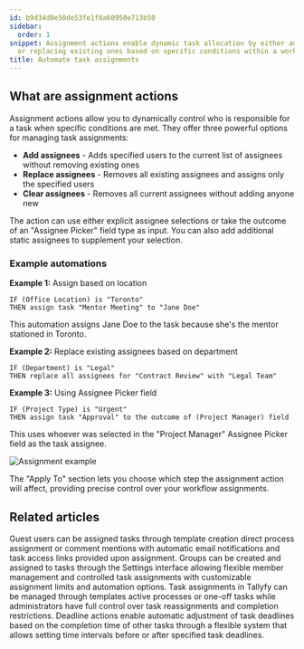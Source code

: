 ```yaml
---
id: b9d34d0e50de53fe1f8a60950e713b50
sidebar:
  order: 1
snippet: Assignment actions enable dynamic task allocation by either adding new assignees
  or replacing existing ones based on specific conditions within a workflow.
title: Automate task assignments
---
```


## What are assignment actions

Assignment actions allow you to dynamically control who is responsible for a task when specific conditions are met. They offer three powerful options for managing task assignments:

- **Add assignees** - Adds specified users to the current list of assignees without removing existing ones
- **Replace assignees** - Removes all existing assignees and assigns only the specified users
- **Clear assignees** - Removes all current assignees without adding anyone new

The action can use either explicit assignee selections or take the outcome of an "Assignee Picker" field type as input. You can also add additional static assignees to supplement your selection.

### Example automations

**Example 1:** Assign based on location
```
IF (Office Location) is "Toronto" 
THEN assign task "Mentor Meeting" to "Jane Doe"
```
This automation assigns Jane Doe to the task because she's the mentor stationed in Toronto.

**Example 2:** Replace existing assignees based on department
```
IF (Department) is "Legal" 
THEN replace all assignees for "Contract Review" with "Legal Team"
```

**Example 3:** Using Assignee Picker field
```
IF (Project Type) is "Urgent"
THEN assign task "Approval" to the outcome of (Project Manager) field
```
This uses whoever was selected in the "Project Manager" Assignee Picker field as the task assignee.

![Assignment example](https://screenshots.tallyfy.com/tallyfy%2Fpro%2Fdesktop-light-assignment-automation-example.png)

The "Apply To" section lets you choose which step the assignment action will affect, providing precise control over your workflow assignments.


## Related articles
<CardGrid>
<LinkTitleCard header="<b>Guests > Assign tasks to guests</b>" href="/products/pro/documenting/guests/how-can-i-assign-tasks-to-guest-users-in-tallyfy/" > Guest users can be assigned tasks through template creation direct process assignment or comment mentions with automatic email notifications and task access links provided upon assignment. </LinkTitleCard>
<LinkTitleCard header="<b>Groups > Create and assign groups</b>" href="/products/pro/documenting/groups/how-to-manage-groups-and-assign-tasks-in-tallyfy/" > Groups can be created and assigned to tasks through the Settings interface allowing flexible member management and controlled task assignments with customizable assignment limits and automation options. </LinkTitleCard>
<LinkTitleCard header="<b>Edit Task > Assign members or guests after launching</b>" href="/products/pro/tracking-and-tasks/tasks/edit-task/how-can-i-assign-members-to-tasks-in-tallyfy/" > Task assignments in Tallyfy can be managed through templates active processes or one-off tasks while administrators have full control over task reassignments and completion restrictions. </LinkTitleCard>
<LinkTitleCard header="<b>Actions > Automate deadline shifts on tasks</b>" href="/products/pro/documenting/templates/automations/actions/deadline-actions/" > Deadline actions enable automatic adjustment of task deadlines based on the completion time of other tasks through a flexible system that allows setting time intervals before or after specified task deadlines. </LinkTitleCard>
</CardGrid>